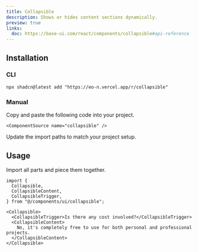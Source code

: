 ```yaml
---
title: Collapsible
description: Shows or hides content sections dynamically.
preview: true
links:
  doc: https://base-ui.com/react/components/collapsible#api-reference
---
```


<ComponentTabs name="collapsible-demo" />

## Installation

### CLI

```package-install
npx shadcn@latest add "https://eo-n.vercel.app/r/collapsible"
```

### Manual

<Steps>

  <Step>
    Copy and paste the following code into your project.

    <ComponentSource name="collapsible" />

  </Step>
  
  <Step>Update the import paths to match your project setup.</Step>

</Steps>

## Usage

Import all parts and piece them together.

```tsx
import {
  Collapsible,
  CollapsibleContent,
  CollapsibleTrigger,
} from "@/components/ui/collapsible";
```

```tsx
<Collapsible>
  <CollapsibleTrigger>Is there any cost involved?</CollapsibleTrigger>
  <CollapsibleContent>
    No, it's completely free to use for both personal and professional projects.
  </CollapsibleContent>
</Collapsible>
```
